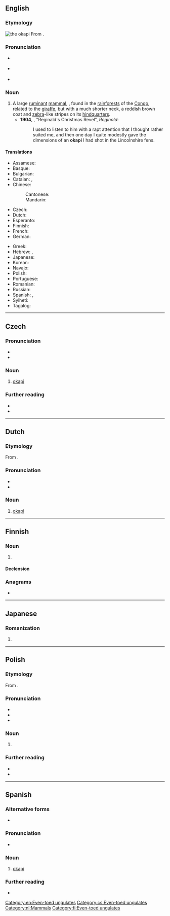 {{also|Okapi}}
==English==
{{wikipedia}}

===Etymology===
[[Image:Okapi2.jpg|thumb|the okapi]]
From {{bor|en|mxh|okapi}}.

===Pronunciation===
* {{a|South Africa}} {{IPA|en|/əʊˈkɑːpi/}}
* {{a|UK}} {{IPA|en|/ə(ʊ)ˈkɑːpi/}}
* {{audio|en|LL-Q1860 (eng)-Vealhurl-okapi.wav|Audio (UK)}}

===Noun===
{{en-noun}}

# A large [[ruminant]] [[mammal]], {{taxlink|Okapia johnstoni|species}}, found in the [[rainforest]]s of the [[Congo]], related to the [[giraffe]], but with a much shorter neck, a reddish brown coat and [[zebra]]-like stripes on its [[hindquarters]].
#* '''1904''', {{w|Saki|‘Saki’}}, "Reginald's Christmas Revel", ''Reginald'':
#*: I used to listen to him with a rapt attention that I thought rather suited me, and then one day I quite modestly gave the dimensions of an '''okapi''' I had shot in the Lincolnshire fens.

====Translations====
{{trans-top|Large ruminant mammal}}
* Assamese: {{t|as|অকাপী}}
* Basque: {{t+|eu|okapi}}
* Bulgarian: {{t+|bg|окапи|n}}
* Catalan: {{t|ca|ocapi|m}}, {{t|ca|okapi|m}}
* Chinese:
*: Cantonese: {{t|yue|㺢㹢狓|tr=fok³gaa¹pei⁴}}
*: Mandarin: {{t+|cmn|㺢㹢狓|tr=huòjiāpí}}
* Czech: {{t+|cs|okapi}}
* Dutch: {{t+|nl|okapi|m}}
* Esperanto: {{t|eo|okapio}}
* Finnish: {{t+|fi|okapi}}
* French: {{t+|fr|okapi|m}}
* German: {{t+|de|Okapi|n}}
{{trans-mid}}
* Greek: {{t+|el|οκαπία}}
* Hebrew: {{t|he|אוקאפי|tr=okapi}}, {{t|he|אוקפי|tr=okapi}}
* Japanese: {{t+|ja|オカピ|tr=okapi}}
* Korean: {{t|ko|오카피}}
* Navajo: {{t|nv|bijáád noodǫ́ǫzii}}
* Polish: {{t+|pl|okapi}}
* Portuguese: {{t+|pt|ocapi|m}}
* Romanian: {{t+|ro|okapi|f}}
* Russian: {{t+|ru|ока́пи|m}}
* Spanish: {{t+|es|okapi|m}}, {{t|es|ocapi|m}}
* Sylheti: {{t|syl|ꠅꠇꠣꠙꠤ}}
* Tagalog: {{t|tl|okapi}}
{{trans-bottom}}

[[Category:en:Even-toed ungulates]]

----

==Czech==

===Pronunciation===
* {{cs-IPA}}
* {{rhymes|cs|apɪ}}

===Noun===
{{cs-noun|g=f}}

# [[okapi#English|okapi]] {{gloss|large ruminant mammal}}

===Further reading===
* {{R:PSJC}}
* {{R:SSJC}}

[[Category:cs:Even-toed ungulates]]

----

==Dutch==
{{wikipedia|lang=nl}}

===Etymology===
From {{der|nl|mxh|okapi}}.

===Pronunciation===
* {{audio|nl|Nl-okapi.ogg|Audio}}
* {{hyphenation|nl|oka|pi}}

===Noun===
{{nl-noun|m|-'s|okapietje}}

# [[okapi#English|okapi]]

[[Category:nl:Mammals]]

----

==Finnish==

===Noun===
{{fi-noun}}

# {{l|en|okapi}}

====Declension====
{{fi-decl-risti|okap|||a}}

===Anagrams===
* {{anagrams|fi|a=aikop|poika|pokia}}

[[Category:fi:Even-toed ungulates]]

----

==Japanese==

===Romanization===
{{ja-romaji}}

# {{ja-romanization of|オカピ}}

----

==Polish==
{{wp|lang=pl}}

===Etymology===
From {{bor|pl|mxh|okapi}}.

===Pronunciation===
* {{pl-IPA}}
* {{hyph|pl|o|ka|pi}}
* {{rhymes|pl|apʲi}}

===Noun===
{{pl-noun|n|indecl=yes}}

# {{l|en|okapi}}

===Further reading===
* {{R:pl:WSJP}}
* {{R:PWN}}

{{c|pl|Even-toed ungulates}}

----

==Spanish==

===Alternative forms===
* {{alter|es|ocapi}}

===Pronunciation===
{{es-IPA}}
* {{audio|es|LL-Q1321 (spa)-Millars-okapi.wav|Audio (Spain)}}

===Noun===
{{es-noun|m}}

# [[#English|okapi]]

===Further reading===
* {{R:DRAE}}

{{C|es|Mammals}}